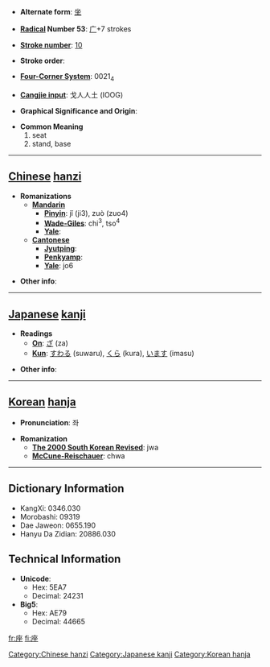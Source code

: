 * '''Alternate form''': [[坐]]

* '''[[Wiktionary:Chinese radical index| Radical]] Number 53''': [[Wiktionary:Chinese radical index 广|广]]+7 strokes

* '''[[Wiktionary:Chinese total strokes index|Stroke number]]''': [[Wiktionary:Chinese total strokes index 10|10]]

* '''Stroke order''': 

* '''[[Wiktionary:Chinese four corner index|Four-Corner System]]''': 0021<sub>4</sub>

* '''[[Wiktionary:Chinese Cangjie index|Cangjie input]]''': 戈人人土 (IOOG)

* '''Graphical Significance and Origin''': 

* '''Common Meaning'''
*# seat
*# stand, base


----

== [[Chinese]] [[hanzi]] ==

* '''Romanizations'''
** '''[[Mandarin]]'''
*** '''[[Pinyin]]''': jǐ (ji3), zuò (zuo4)
*** '''[[Wade-Giles]]''': chi<sup>3</sup>, tso<sup>4</sup>
*** '''[[Yale]]''': 
** '''[[Cantonese]]'''
*** '''[[Jyutping]]''':
*** '''[[Penkyamp]]''': 
*** '''[[Yale]]''': jo6

* '''Other info''': 

----

== [[Japanese]] [[kanji]] ==

* '''Readings'''
** '''[[On]]''': [[ざ]] (za)
** '''[[Kun]]''': [[すわる]] (suwaru), [[くら]] (kura), [[います]] (imasu)

* '''Other info''':  

----

== [[Korean]] [[hanja]] ==

* '''Pronunciation''': 좌

* '''Romanization'''
** '''[[The 2000 South Korean Revised Romanization|The 2000 South Korean Revised]]''': jwa
** '''[[McCune-Reischauer]]''': chwa

----

== Dictionary Information ==

* KangXi: 0346.030
* Morobashi: 09319
* Dae Jaweon: 0655.190
* Hanyu Da Zidian: 20886.030

== Technical Information ==

* '''Unicode''':
** Hex: 5EA7
** Decimal: 24231
* '''Big5''':
** Hex: AE79
** Decimal: 44665

[[Category:Chinese hanzi]]
[[Category:Japanese kanji]]
[[Category:Korean hanja]]

[[fr:座]]
[[fi:座]]